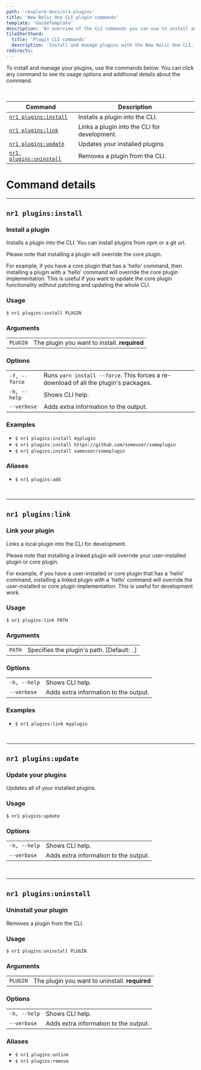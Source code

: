 ```yaml
---
path: '/explore-docs/nr1-plugins'
title: 'New Relic One CLI plugin commands'
template: 'GuideTemplate'
description: 'An overview of the CLI commands you can use to install and manage your plugins.'
tileShorthand:
  title: 'Plugin CLI commands'
  description: 'Install and manage plugins with the New Relic One CLI.'
redirects:
---
```


<Intro>

To install and manage your plugins, use the commands below. You can click any command to see its usage options and additional details about the command.

</Intro>

<br/>

| Command | Description |
|---|---|
| [`nr1 plugins:install`](#nr1-pluginsinstall)    | Installs a plugin into the CLI. |
| [`nr1 plugins:link`](#nr1-pluginslink)    | Links a plugin into the CLI for development. |
| [`nr1 plugins:update`](#nr1-pluginsupdate)    | Updates your installed plugins. |
| [`nr1 plugins:uninstall`](#nr1-pluginsuninstall)    | Removes a plugin from the CLI. |

# Command details

***

## `nr1 plugins:install`
### Install a plugin
Installs a plugin into the CLI. You can install plugins from npm or a git url.

Please note that installing a plugin will override the core plugin.

 For example, if you have a core plugin that has a 'hello' command, then installing a plugin with a 'hello' command will override the core plugin implementation. This is useful if you want to update the core plugin functionality without patching and updating the whole CLI.

### Usage
`$ nr1 plugins:install PLUGIN`

### Arguments
|   |   |
|---|---|
| `PLUGIN`        | The plugin you want to install. **required** |

### Options
|   |   |
|---|---|
|  `-f, --force`  | Runs `yarn install --force`. This forces a re-download of all the plugin's packages. |
|  `-h, --help`   | Shows CLI help. |
| `--verbose`     | Adds extra information to the output. |

### Examples
* `$ nr1 plugins:install myplugin`
* `$ nr1 plugins:install https://github.com/someuser/someplugin`
* `$ nr1 plugins:install someuser/someplugin`

### Aliases
* `$ nr1 plugins:add`

<br/>

*** 

## `nr1 plugins:link`
### Link your plugin
Links a local plugin into the CLI for development. 

Please note that installing a linked plugin will override your user-installed plugin or core plugin.

For example, if you have a user-installed or core plugin that has a 'hello' command, installing a linked plugin with a 'hello' command will override the user-installed or core plugin implementation. This is useful for development work.



### Usage
`$ nr1 plugins:link PATH`

### Arguments
|   |   |
|---|---|
| `PATH`          | Specifies the plugin's path. [Default: `.`]|

### Options
|   |   |
|---|---|
|  `-h, --help`   | Shows CLI help. |
| `--verbose`     | Adds extra information to the output. |

### Examples
*  `$ nr1 plugins:link myplugin` 

<br/>

*** 

## `nr1 plugins:update`
### Update your plugins
Updates all of your installed plugins.

### Usage
`$ nr1 plugins:update`

### Options
|   |   |
|---|---|
|  `-h, --help`   | Shows CLI help. |
| `--verbose`     | Adds extra information to the output. |

<br/>

*** 

## `nr1 plugins:uninstall`
### Uninstall your plugin
Removes a plugin from the CLI. 

### Usage
`$ nr1 plugins:uninstall PLUGIN`

### Arguments
|   |   |
|---|---|
| `PLUGIN`        | The plugin you want to uninstall. **required** |

### Options
|   |   |
|---|---|
|  `-h, --help`   | Shows CLI help. |
| `--verbose`     | Adds extra information to the output. |

### Aliases
* `$ nr1 plugins:unlink`
* `$ nr1 plugins:remove`
